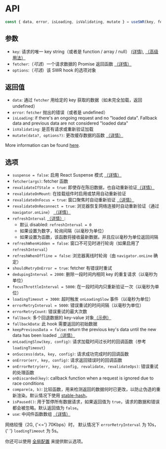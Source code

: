 
# API

```js
const { data, error, isLoading, isValidating, mutate } = useSWR(key, fetcher, options)
```

## 参数

- `key`: 请求的唯一 key string（或者是 function / array / null） [(详情)](/docs/arguments), [（高级用法）](/docs/conditional-fetching)
- `fetcher`:（_可选_）一个请求数据的 Promise 返回函数 [（详情）](/docs/data-fetching)
- `options`:（_可选_）该 SWR hook 的选项对象

## 返回值

- `data`: 通过 `fetcher` 用给定的 key 获取的数据（如未完全加载，返回 undefined）
- `error`: `fetcher` 抛出的错误（或者是 undefined）
- `isLoading`: if there's an ongoing request and no "loaded data". Fallback data and previous data are not considered "loaded data"
- `isValidating`: 是否有请求或重新验证加载
- `mutate(data?, options?)`: 更改缓存数据的函数 [（详情）](/docs/mutation)

More information can be found [here](/docs/advanced/understanding).

## 选项

- `suspense = false`: 启用 React Suspense 模式 [（详情）](/docs/suspense)
- `fetcher(args)`: fetcher 函数
- `revalidateIfStale = true`: 即使存在陈旧数据，也自动重新验证[（详情）](/docs/revalidation#disable-automatic-revalidations)
- `revalidateOnMount`: 在挂载组件时启用或禁用自动重新验证
- `revalidateOnFocus = true`: 窗口聚焦时自动重新验证 [（详情）](/docs/revalidation)
- `revalidateOnReconnect = true`: 浏览器恢复网络连接时自动重新验证（通过 `navigator.onLine`） [（详情）](/docs/revalidation)
- `refreshInterval` [（详情）](/docs/revalidation):
  - 默认 disabled: `refreshInterval = 0`
  - 如果设置为数字，轮询间隔（以毫秒为单位）
  - 如果设置为函数，该函数将接收最新数据，并且应以毫秒为单位返回间隔
- `refreshWhenHidden = false`: 窗口不可见时进行轮询（如果启用了 `refreshInterval`）
- `refreshWhenOffline = false`: 浏览器离线时轮询（由 `navigator.onLine` 确定）
- `shouldRetryOnError = true`: fetcher 有错误时重试
- `dedupingInterval = 2000`: 删除一段时间内相同 key 的重复请求（以毫秒为单位）
- `focusThrottleInterval = 5000`: 在一段时间内只重新验证一次（以毫秒为单位）
- `loadingTimeout = 3000`: 超时触发 `onLoadingSlow` 事件（以毫秒为单位）
- `errorRetryInterval = 5000`: 错误重试的时间间隔（以毫秒为单位）
- `errorRetryCount`: 错误重试的最大次数
- `fallback`: 多个回退数据的 key-value 对象[（示例）](/docs/with-nextjs)
- `fallbackData`: 此 hook 需要返回的初始数据
- `keepPreviousData = false`: return the previous key's data until the new data has been loaded [（详情）](/docs/advanced/understanding#return-previous-data-for-better-ux)
- `onLoadingSlow(key, config)`: 请求加载时间过长时的回调函数（参考 `loadingTimeout`）
- `onSuccess(data, key, config)`: 请求成功完成时的回调函数
- `onError(err, key, config)`: 请求返回错误时的回调函数
- `onErrorRetry(err, key, config, revalidate, revalidateOps)`: 错误重试的处理函数
- `onDiscarded(key)`: callback function when a request is ignored due to race conditions
- `compare(a, b)`: 比较函数，用来检测返回的数据何时已更改，以防止伪造的重新渲染。默认情况下使用 [stable-hash](https://github.com/shuding/stable-hash)。
- `isPaused()`: 用于暂停所有数据请求，如果返回值为 `true`，请求的数据和错误都会被忽略。默认返回值为 `false`。
- `use`: 中间件函数数组 [（详情）](/docs/middleware)

<Callout emoji="💡">
  网络较慢（2G, {'<='} 70Kbps）时， 默认情况下 <code>errorRetryInterval</code> 为 10s， {' '}
  <code>loadingTimeout</code> 为 5s。
</Callout>

你还可以使用 [全局配置](/docs/global-configuration) 来提供默认选项。

